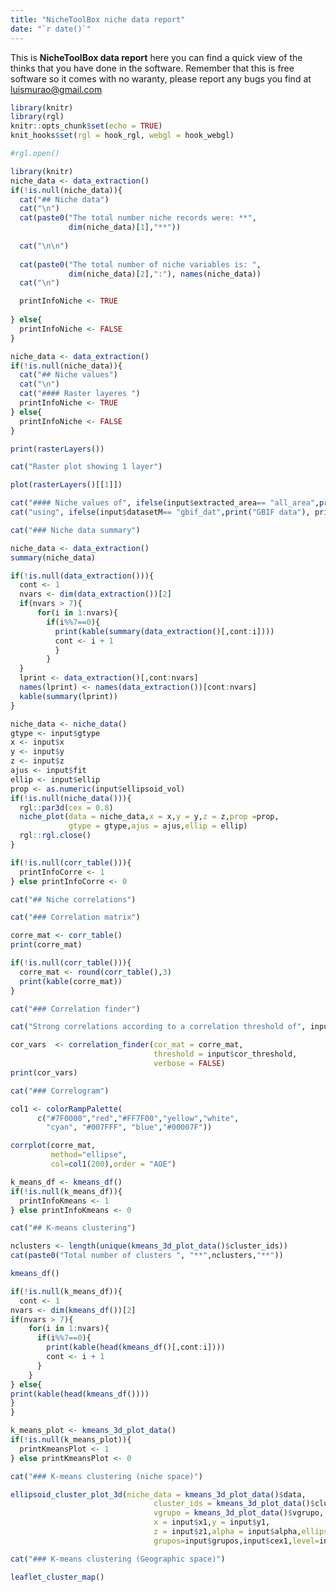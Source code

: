 ```yaml
---
title: "NicheToolBox niche data report"
date: "`r date()`"
---
```


This is **NicheToolBox data report** here you can find a quick view of the thinks that you have done in the software. Remember that this is free software so it comes with no waranty, please report any bugs you find at <luismurao@gmail.com>

```r
library(knitr)
library(rgl)
knitr::opts_chunk$set(echo = TRUE)
knit_hooks$set(rgl = hook_rgl, webgl = hook_webgl)
```
```r
#rgl.open()
```



```r
library(knitr)
niche_data <- data_extraction()
if(!is.null(niche_data)){
  cat("## Niche data")
  cat("\n")
  cat(paste0("The total number niche records were: **", 
             dim(niche_data)[1],"**"))
  
  cat("\n\n")
  
  cat(paste0("The total number of niche variables is: ",
             dim(niche_data)[2],":"), names(niche_data))
  cat("\n")

  printInfoNiche <- TRUE
  
} else{
  printInfoNiche <- FALSE
}

```



```r
niche_data <- data_extraction()
if(!is.null(niche_data)){
  cat("## Niche values")
  cat("\n")
  cat("#### Raster layeres ")
  printInfoNiche <- TRUE
} else{
  printInfoNiche <- FALSE
}
```


```r
print(rasterLayers())
```

```r
cat("Raster plot showing 1 layer")
```


```r
plot(rasterLayers()[[1]])
```


```r
cat("#### Niche values of", ifelse(input$extracted_area== "all_area",print("All raster area"),print("M polygon area")))
cat("using", ifelse(input$datasetM== "gbif_dat",print("GBIF data"), print("User data")))
```


```r
cat("### Niche data summary")
```

```r
niche_data <- data_extraction()
summary(niche_data)
```



```r
if(!is.null(data_extraction())){
  cont <- 1 
  nvars <- dim(data_extraction())[2]
  if(nvars > 7){
      for(i in 1:nvars){
        if(i%%7==0){
          print(kable(summary(data_extraction()[,cont:i])))
          cont <- i + 1
          }
        }
  }
  lprint <- data_extraction()[,cont:nvars]
  names(lprint) <- names(data_extraction())[cont:nvars]
  kable(summary(lprint))
}
```


```r

niche_data <- niche_data()
gtype <- input$gtype
x <- input$x
y <- input$y
z <- input$z
ajus <- input$fit
ellip <- input$ellip
prop <- as.numeric(input$ellipsoid_vol)
if(!is.null(niche_data())){
  rgl::par3d(cex = 0.8)
  niche_plot(data = niche_data,x = x,y = y,z = z,prop =prop,
             gtype = gtype,ajus = ajus,ellip = ellip)
  rgl::rgl.close()
}
```



```r
if(!is.null(corr_table())){
  printInfoCorre <- 1 
} else printInfoCorre <- 0
```

```r
cat("## Niche correlations")
```

```r
cat("### Correlation matrix")
```

```r
corre_mat <- corr_table()
print(corre_mat)
```


```r
if(!is.null(corr_table())){
  corre_mat <- round(corr_table(),3)
  print(kable(corre_mat))
}
```


```r
cat("### Correlation finder")
```

```r
cat("Strong correlations according to a correlation threshold of", input$cor_threshold)
```


```r
cor_vars  <- correlation_finder(cor_mat = corre_mat,
                                threshold = input$cor_threshold,
                                verbose = FALSE)
print(cor_vars)
```


```r
cat("### Correlogram")
```


```r
col1 <- colorRampPalette(
      c("#7F0000","red","#FF7F00","yellow","white",
        "cyan", "#007FFF", "blue","#00007F"))
```


```r
corrplot(corre_mat,
         method="ellipse",
         col=col1(200),order = "AOE")
```



```r
k_means_df <- kmeans_df()
if(!is.null(k_means_df)){
  printInfoKmeans <- 1 
} else printInfoKmeans <- 0
```


```r
cat("## K-means clustering")

nclusters <- length(unique(kmeans_3d_plot_data()$cluster_ids))
cat(paste0("Total number of clusters ", "**",nclusters,"**"))
```

```r
kmeans_df()
```

```r
if(!is.null(k_means_df)){
  cont <- 1 
nvars <- dim(kmeans_df())[2]
if(nvars > 7){
    for(i in 1:nvars){
      if(i%%7==0){
        print(kable(head(kmeans_df()[,cont:i])))
        cont <- i + 1
      }
    }
} else{
print(kable(head(kmeans_df())))
}
}
```

```r
k_means_plot <- kmeans_3d_plot_data()
if(!is.null(k_means_plot)){
  printKmeansPlot <- 1 
} else printKmeansPlot <- 0
```



```r
cat("### K-means clustering (niche space)")
```


```r
ellipsoid_cluster_plot_3d(niche_data = kmeans_3d_plot_data()$data,
                                cluster_ids = kmeans_3d_plot_data()$cluster_ids,
                                vgrupo = kmeans_3d_plot_data()$vgrupo,
                                x = input$x1,y = input$y1,
                                z = input$z1,alpha = input$alpha,ellips = input$ellips,
                                grupos=input$grupos,input$cex1,level=input$kmeans_level)


```


```r
cat("### K-means clustering (Geographic space)")
```


```r
leaflet_cluster_map()
```

